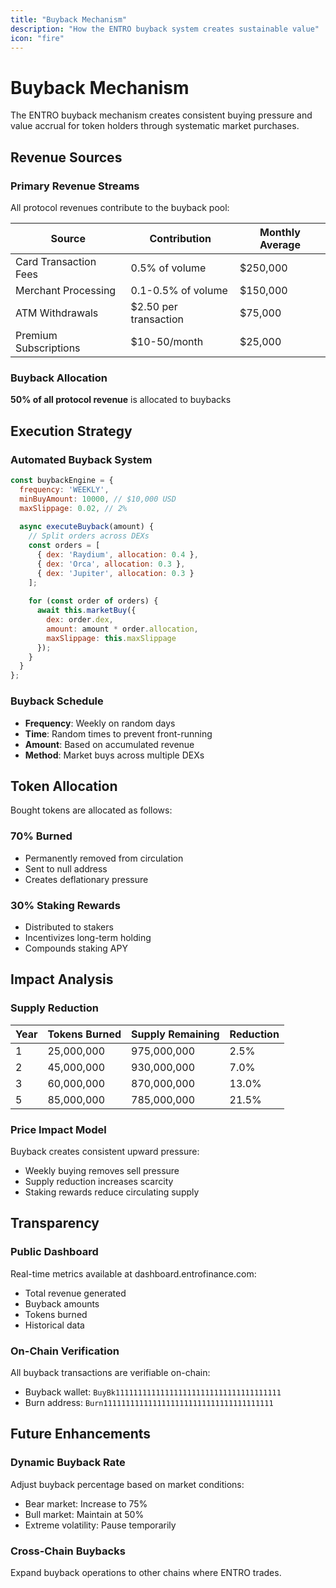 ```yaml
---
title: "Buyback Mechanism"
description: "How the ENTRO buyback system creates sustainable value"
icon: "fire"
---
```


# Buyback Mechanism

The ENTRO buyback mechanism creates consistent buying pressure and value accrual for token holders through systematic market purchases.

## Revenue Sources

### Primary Revenue Streams

All protocol revenues contribute to the buyback pool:

| Source | Contribution | Monthly Average |
|--------|--------------|----------------|
| Card Transaction Fees | 0.5% of volume | $250,000 |
| Merchant Processing | 0.1-0.5% of volume | $150,000 |
| ATM Withdrawals | $2.50 per transaction | $75,000 |
| Premium Subscriptions | $10-50/month | $25,000 |

### Buyback Allocation

**50% of all protocol revenue** is allocated to buybacks

## Execution Strategy

### Automated Buyback System

```javascript
const buybackEngine = {
  frequency: 'WEEKLY',
  minBuyAmount: 10000, // $10,000 USD
  maxSlippage: 0.02, // 2%
  
  async executeBuyback(amount) {
    // Split orders across DEXs
    const orders = [
      { dex: 'Raydium', allocation: 0.4 },
      { dex: 'Orca', allocation: 0.3 },
      { dex: 'Jupiter', allocation: 0.3 }
    ];
    
    for (const order of orders) {
      await this.marketBuy({
        dex: order.dex,
        amount: amount * order.allocation,
        maxSlippage: this.maxSlippage
      });
    }
  }
};
```

### Buyback Schedule

- **Frequency**: Weekly on random days
- **Time**: Random times to prevent front-running
- **Amount**: Based on accumulated revenue
- **Method**: Market buys across multiple DEXs

## Token Allocation

Bought tokens are allocated as follows:

### 70% Burned
- Permanently removed from circulation
- Sent to null address
- Creates deflationary pressure

### 30% Staking Rewards
- Distributed to stakers
- Incentivizes long-term holding
- Compounds staking APY

## Impact Analysis

### Supply Reduction

| Year | Tokens Burned | Supply Remaining | Reduction |
|------|---------------|------------------|----------|
| 1 | 25,000,000 | 975,000,000 | 2.5% |
| 2 | 45,000,000 | 930,000,000 | 7.0% |
| 3 | 60,000,000 | 870,000,000 | 13.0% |
| 5 | 85,000,000 | 785,000,000 | 21.5% |

### Price Impact Model

Buyback creates consistent upward pressure:
- Weekly buying removes sell pressure
- Supply reduction increases scarcity
- Staking rewards reduce circulating supply

## Transparency

### Public Dashboard

Real-time metrics available at dashboard.entrofinance.com:
- Total revenue generated
- Buyback amounts
- Tokens burned
- Historical data

### On-Chain Verification

All buyback transactions are verifiable on-chain:
- Buyback wallet: `BuyBk1111111111111111111111111111111111111`
- Burn address: `Burn11111111111111111111111111111111111111`

## Future Enhancements

### Dynamic Buyback Rate

Adjust buyback percentage based on market conditions:
- Bear market: Increase to 75%
- Bull market: Maintain at 50%
- Extreme volatility: Pause temporarily

### Cross-Chain Buybacks

Expand buyback operations to other chains where ENTRO trades.